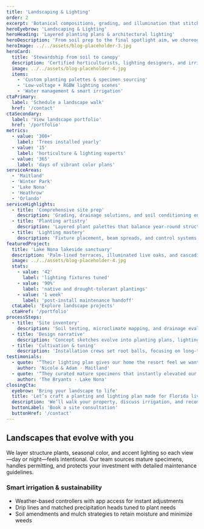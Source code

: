 ```yaml
---
title: 'Landscaping & Lighting'
order: 2
excerpt: 'Botanical compositions, grading, and illumination that stitch your outdoor rooms together.'
heroEyebrow: 'Landscaping & Lighting'
heroHeading: 'Layered planting plans & architectural lighting'
heroDescription: 'From soil prep to the final spotlight aim, we choreograph landscapes that thrive in Florida’s climate and showcase your architecture after dark.'
heroImage: ../../assets/blog-placeholder-3.jpg
heroCard:
  title: 'Stewardship from soil to canopy'
  description: 'Certified horticulturists, lighting designers, and irrigation specialists collaborate to keep your landscape vibrant.'
  image: ../../assets/blog-placeholder-4.jpg
  items:
    - 'Custom planting palettes & specimen sourcing'
    - 'Low-voltage + RGBW lighting scenes'
    - 'Water management & smart irrigation'
ctaPrimary:
  label: 'Schedule a landscape walk'
  href: '/contact'
ctaSecondary:
  label: 'View landscape portfolio'
  href: '/portfolio'
metrics:
  - value: '300+'
    label: 'Trees installed yearly'
  - value: '15'
    label: 'horticulture & lighting experts'
  - value: '365'
    label: 'days of vibrant color plans'
serviceAreas:
  - 'Maitland'
  - 'Winter Park'
  - 'Lake Nona'
  - 'Heathrow'
  - 'Orlando'
serviceHighlights:
  - title: 'Comprehensive site prep'
    description: 'Grading, drainage solutions, and soil conditioning engineered to protect foundations and hardscapes.'
  - title: 'Planting artistry'
    description: 'Layered plant palettes that balance year-round structure with seasonal bursts of color.'
  - title: 'Lighting mastery'
    description: 'Fixture placement, beam spreads, and control systems aimed to create drama without glare.'
featuredProject:
  title: 'Lake Nona lakeside sanctuary'
  description: 'Palm-lined terraces, illuminated live oaks, and cascading planters frame the infinity-edge pool.'
  image: ../../assets/blog-placeholder-4.jpg
  stats:
    - value: '42'
      label: 'lighting fixtures tuned'
    - value: '90%'
      label: 'native and drought-tolerant plantings'
    - value: '1 week'
      label: 'post-install maintenance handoff'
  ctaLabel: 'Explore landscape projects'
  ctaHref: '/portfolio'
processSteps:
  - title: 'Site inventory'
    description: 'Soil testing, microclimate mapping, and drainage evaluations ensure every planting thrives.'
  - title: 'Design narrative'
    description: 'Concept sketches evolve into planting plans, lighting layouts, and irrigation zoning charts.'
  - title: 'Cultivation & tuning'
    description: 'Installation crews set root balls, focusing on long-term health before aiming lights for nighttime reveal.'
testimonials:
  - quote: '“Their lighting plan gives our home the resort feel we wanted—subtle, sophisticated, and safe.”'
    author: 'Nicole & Adam · Maitland'
  - quote: '“They curated mature specimens that instantly elevated our curb appeal.”'
    author: 'The Bryants · Lake Nona'
closingCta:
  eyebrow: 'Bring your landscape to life'
  title: 'Let’s craft a planting and lighting plan made for Florida living'
  description: 'We’ll walk your property, discuss irrigation, and recommend a phased approach that keeps things thriving.'
  buttonLabel: 'Book a site consultation'
  buttonHref: '/contact'
---
```


## Landscapes that evolve with you

We layer structure plants, seasonal color, and accent lighting so each view—day or night—feels intentional. Our team sources mature specimens, handles permitting, and protects your investment with detailed maintenance guidelines.

### Smart irrigation & sustainability

- Weather-based controllers with app access for instant adjustments
- Drip lines and matched precipitation heads tuned to plant needs
- Soil amendments and mulch strategies to retain moisture and minimize weeds
